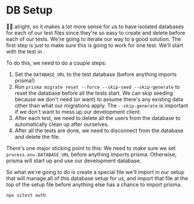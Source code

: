 # DB Setup

<EpicVideo url="https://www.epicweb.dev/workshops/web-application-testing/test-database/setting-up-a-test-database-for-prisma-integration-tests" />

👨‍💼 alright, so it makes a lot more sense for us to have isolated databases for
each of our test files since they're so easy to create and delete before each
of our tests. We're going to iterate our way to a good solution. The first step
is just to make sure this is going to work for one test. We'll start with the
test in <InlineFile file="app/routes/_auth+/auth.$provider.callback.test.ts" />.

To do this, we need to do a couple steps:

1. Set the `DATABASE_URL` to the test database (before anything imports prisma!)
1. Run `prisma migrate reset --force --skip-seed --skip-generate` to reset the
   database before all the tests start. We can skip seeding because we don't
   need (or want) to assume there's any existing data other than what our
   migrations apply. The `--skip-generate` is important if we don't want to mess
   up our development client.
1. After each test, we need to delete all the users from the database to
   automatically clean up after ourselves.
1. After all the tests are done, we need to disconnect from the database and
   delete the file.

There's one major sticking point to this: We need to make sure we set
`process.env.DATABASE_URL` before anything imports prisma. Otherwise, prisma
will start up and use our development database.

So what we're going to do is create a special file we'll import in our setup
that will manage all of this database setup for us, and import that file at the
top of the setup file before anything else has a chance to import prisma.

```sh nonumber
npx vitest auth
```
